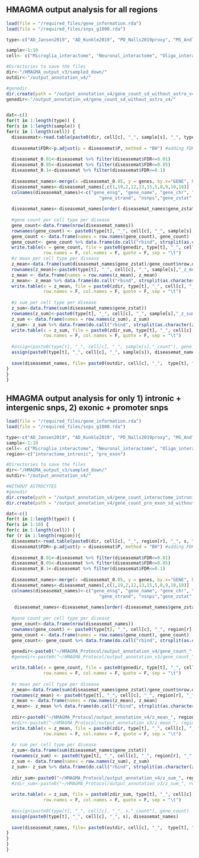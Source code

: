 ## HMAGMA output analysis for all regions 
```r
load(file = "/required_files/gene_information.rda")
load(file = "/required_files/snps_g1000.rda")

type<-c("AD_Jansen2019", "AD_Kunkle2019", "PD_Nalls2019proxy", "MS_Andlauer2016", "ALS_Rheenen2021", "SCZ_Trubetskoy2022", "Longevity_Deelan201990th")

sample<-1:10
cell<- c("Microglia_interactome", "Neuronal_interactome", "Oligo_interactome")

#Directories to save the files 
dir<-"/HMAGMA_output_v3/sampled_down/"
outdir<-"/output_annotation_v4/"

#genedir
dir.create(path = "/output_annotation_v4/gene_count_sd_without_astro_v4/")
genedir<-"/output_annotation_v4/gene_count_sd_without_astro_v4/"


dat<-c()
for(t in 1:length(type)) {
for(s in 1:length(sample)) {
for(c in 1:length(cell)) {
  diseasemat<-read.table(paste0(dir, cell[c], "_", sample[s], "_", type[t], "_gc41.genes.out"), header = T)
  
  diseasemat$FDR<-p.adjust(p = diseasemat$P, method = "BH") #adding FDR (false discovery rate) to the genes
  
  diseasemat_0.01<-diseasemat %>% filter(diseasemat$FDR<=0.01)
  diseasemat_0.05<-diseasemat %>% filter(diseasemat$FDR<=0.05)
  diseasemat_0.1<-diseasemat %>% filter(diseasemat$FDR<=0.1)
  
  diseasemat_names<-merge(x =diseasemat_0.05, y = genes, by.x="GENE", by.y="gene_id")
  diseasemat_names<-diseasemat_names[,c(1,19,2,12,13,15,5,8,9,10,18)]
  colnames(diseasemat_names)<-c("gene_ensg", "gene_name", "gene_chr", "gene_start", "gene_end",
                                   "gene_strand", "nsnps","gene_zstat", "gene_p", "gene_fdr", "gene_biotype") 
  
  diseasemat_names<-diseasemat_names[order(-diseasemat_names$gene_zstat),]
  
  #gene count per cell type per disease
  gene_count<-data.frame(nrow(diseasemat_names))
  rownames(gene_count) <- paste0(type[t], "_", cell[c], "_", sample[s],"_count")
  gene_count <- data.frame(names = row.names(gene_count), gene_count) 
  gene_count<- gene_count %>% data.frame(do.call("rbind", strsplit(as.character(gene_count$names), "_", fixed = TRUE)))
  write.table(x = gene_count, file = paste0(genedir, type[t], "_", cell[c], "_", sample[s],"_count.txt"), 
              row.names = F, col.names = F, quote = F, sep = "\t")
  #z mean per cell type per disease
  z_mean<-data.frame(sum(diseasemat_names$gene_zstat)/gene_count$nrow.diseasemat_names.) #•
  rownames(z_mean)<-paste0(type[t], "_", cell[c], "_", sample[s],"_z_mean") #•
  z_mean <- data.frame(names = row.names(z_mean), z_mean) 
  z_mean<- z_mean %>% data.frame(do.call("rbind", strsplit(as.character(z_mean$names), "_", fixed = TRUE)))
  write.table(x = z_mean, file = paste0(zdir, type[t], "_", cell[c], "_", sample[s],"_z_mean.txt"), 
              row.names = F, col.names = F, quote = F, sep = "\t")
  
  #z sum per cell type per disease 
  z_sum<-data.frame(sum(diseasemat_names$gene_zstat))
  rownames(z_sum)<-paste0(type[t], "_", cell[c], "_", sample[s],"_z_sum") #•
  z_sum <- data.frame(names = row.names(z_sum), z_sum) 
  z_sum<- z_sum %>% data.frame(do.call("rbind", strsplit(as.character(z_sum$names), "_", fixed = TRUE)))
  write.table(x = z_sum, file = paste0(zdir_sum, type[t], "_", cell[c], "_", sample[s],"_z_sum.txt"), 
              row.names = F, col.names = F, quote = F, sep = "\t")
  
  #assign(paste0(type[t], "_", cell[c], "_", sample[s],"_count"), gene_count) 
  assign(paste0(type[t], "_", cell[c], "_", sample[s]), diseasemat_names)
  
  save(diseasemat_names, file= paste0(outdir, cell[c], "_",  type[t], "_", sample[s], "_fdr005_output_genes_v4.rda"))
}
}
}

```


## HMAGMA output analysis for only 1) intronic + intergenic snps, 2) exonic + promoter snps
```r

load(file = "/required_files/gene_information.rda")
load(file = "/required_files/snps_g1000.rda")

type<-c("AD_Jansen2019", "AD_Kunkle2019", "PD_Nalls2019proxy", "MS_Andlauer2016", "ALS_Rheenen2021", "SCZ_Trubetskoy2022", "Longevity_Deelan201990th")
sample<-1:10
cell<- c("Microglia_interactome", "Neuronal_interactome", "Oligo_interactome")
region<-c("interactome_intronic", "pro_exon")

#Directories to save the files 
dir<-"/HMAGMA_output_v3/sampled_down/"
outdir<-"/output_annotation_v4/"

#WITHOUT ASTROCYTES
#genedir
dir.create(path = "/output_annotation_v4/gene_count_interactome_intronic_sd_without_astro_v4/")
dir.create(path = "/output_annotation_v4/gene_count_pro_exon_sd_without_astro_v4/")

dat<-c()
for(t in 1:length(type)) {
for(s in 1:10) {
for(c in 1:length(cell)) {
for (r in 1:length(region)){
  diseasemat<-read.table(paste0(dir, cell[c], "_", region[r], "_", s, "_", type[t], "_gc41.genes.out"), header = T)
  diseasemat$FDR<-p.adjust(p = diseasemat$P, method = "BH") #adding FDR (false discovery rate) to the genes
  
  diseasemat_0.01<-diseasemat %>% filter(diseasemat$FDR<=0.01)
  diseasemat_0.05<-diseasemat %>% filter(diseasemat$FDR<=0.05)
  diseasemat_0.1<-diseasemat %>% filter(diseasemat$FDR<=0.1)
  
  diseasemat_names<-merge(x =diseasemat_0.05, y = genes, by.x="GENE", by.y="gene_id")
  diseasemat_names<-diseasemat_names[,c(1,19,2,12,13,15,5,8,9,10,18)]
  colnames(diseasemat_names)<-c("gene_ensg", "gene_name", "gene_chr", "gene_start", "gene_end",
                                   "gene_strand", "nsnps","gene_zstat", "gene_p", "gene_fdr", "gene_biotype") 
  
   diseasemat_names<-diseasemat_names[order(-diseasemat_names$gene_zstat),]
   
  #gene count per cell type per disease
  gene_count<-data.frame(nrow(diseasemat_names))
  rownames(gene_count) <- paste0(type[t], "_", cell[c], "_", region[r], "_", s,"_count")
  gene_count <- data.frame(names = row.names(gene_count), gene_count)
  gene_count<- gene_count %>% data.frame(do.call("rbind", strsplit(as.character(gene_count$names), "_", fixed = TRUE)))
  
  genedir<-paste0("~/HMAGMA_Protocol/output_annotation_v4/gene_count_", region[r], "_sd_without_astro_v4/")
  #genedir<-paste0("~/HMAGMA_Protocol/output_annotation_v3/gene_count_", region[r], "_sd_v3/")

  write.table(x = gene_count, file = paste0(genedir, type[t], "_", cell[c], "_", region[r], "_", s,"_count.txt"), 
              row.names = F, col.names = F, quote = F, sep = "\t")
  
  #z mean per cell type per disease
  z_mean<-data.frame(sum(diseasemat_names$gene_zstat)/gene_count$nrow.diseasemat_names.) #•
  rownames(z_mean) <- paste0(type[t], "_", cell[c], "_", region[r], "_", s,"_z_mean")
  z_mean <- data.frame(names = row.names(z_mean), z_mean) 
  z_mean<- z_mean %>% data.frame(do.call("rbind", strsplit(as.character(z_mean$names), "_", fixed = TRUE)))
  
  zdir<-paste0("~/HMAGMA_Protocol/output_annotation_v4/z_mean_", region[r], "_sd_without_astro_v4/")
  #zdir<-paste0("~/HMAGMA_Protocol/output_annotation_v3/z_mean_", region[r], "_sd_v3/")
  write.table(x = z_mean, file = paste0(zdir, type[t], "_", cell[c], "_", region[r], "_", s,"_z_mean.txt"), 
              row.names = F, col.names = F, quote = F, sep = "\t")
  
  #z sum per cell type per disease 
  z_sum<-data.frame(sum(diseasemat_names$gene_zstat))
  rownames(z_sum) <- paste0(type[t], "_", cell[c], "_", region[r], "_", s,"_z_sum")
  z_sum <- data.frame(names = row.names(z_sum), z_sum) 
  z_sum<- z_sum %>% data.frame(do.call("rbind", strsplit(as.character(z_sum$names), "_", fixed = TRUE)))
  
  zdir_sum<-paste0("~/HMAGMA_Protocol/output_annotation_v4/z_sum_", region[r], "_sd_without_astro_v4/")
  #zdir_sum<-paste0("~/HMAGMA_Protocol/output_annotation_v3/z_sum_", region[r], "_sd_v3/")
  
  write.table(x = z_sum, file = paste0(zdir_sum, type[t], "_", cell[c], "_", region[r], "_", s,"_z_sum.txt"), 
              row.names = F, col.names = F, quote = F, sep = "\t")
  
  #assign(paste0(type[t], "_", cell[c], "_", s,"_count"), gene_count) 
  assign(paste0(type[t], "_", cell[c], "_", s), diseasemat_names)
  
  save(diseasemat_names, file= paste0(outdir, cell[c], "_",  type[t], "_", region[r], "_", s, "_fdr005_output_genes_v4.rda"))
}
}
}
} 
```